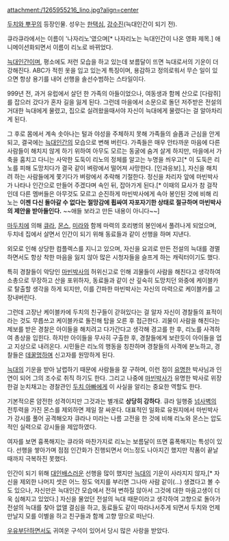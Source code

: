 attachment:/1265955216_lino.jpg?align=center

[[두치와 뿌꾸]]의 등장인물. 성우는 [[한택심]], [[강수진(남자 성우)|강수진]](늑대인간이 되기 전).

큐라큐라에서는 이름이 '나자리노'였으며[* 나자리노는 늑대인간이 나온 영화 제목.] 애니메이션화되면서 이름이 리노로 바뀌었다.

[[늑대인간]]이며, 평소에도 저런 모습을 하고 있는데 보름달이 뜨면 늑대로서의 기운이 더 강해진다. ABC가 적힌 옷을 입고 있는게 특징이며, 용감하고 정의로워서 무슨 일이 있으면 항상 용기를 내어 선행을 솔선수범하는 스타일이다.

999년 전, 과거 유럽에서 살던 한 가족의 아들이었으나, 여동생과 함께 산으로 [다람쥐]를 잡으러 갔다가 혼자 길을 잃게 된다. 그런데 마을에서 소문으로 돌던 저주받은 전설의 거대한 늑대에게 물렸고, 집으로 실려왔을때서야 자신이 늑대에게 물렸다는 걸 알아차리게 된다.

그 후로 몸에서 계속 솟아나는 털과 야성을 주체하지 못해 가족들의 슬픔과 근심을 안게 되고, 결국에는 [[늑대인간]]의 모습으로 변해 버린다. 가족들은 매우 안타까운 마음에 다른 사람들이 해치지 않게 하기 위하여 아무도 모르는 동굴에 숨겨 살게 하지만, 마을에서 가축을 훔치고 다니는 사악한 도둑이 리노의 정체를 알고는 누명을 씌우고[* 이 도둑은 리노를 피해 도망치다가 결국 같이 벼랑에서 떨어져 사망한다. [인과응보].], 자신을 해치려 하는 사람들에게 쫓기다가 벼랑에서 추락해 기절한다. 정신을 차리자 앞에 마빈박사가 나타나 인간으로 만들어 주겠다며 속인 뒤, 잡아가게 된다.[* 이때의 묘사가 참 걸작인데 다른 멤버들은 아무것도 모르고 순진하게 마빈박사에게 속아 봉인된 것에 비해 리노는 '''이젠 다신 돌아갈 수 없다는 절망감에 휩싸여 자포자기한 상태로 절규하며 마빈박사의 제안을 받아들인다.''' ~~애들 보라고 만든 내용이 아니다~~]

[[마두치]]에 의해 [[큐라]], [[몬스]], [[미라(두치와 뿌꾸)|미라]]와 함께 마력의 호리병의 봉인에서 풀려나게 되었으며, 두치네 집에서 살면서 인간이 되기 위해 동료들과 같이 선행을 하며 지낸다.

외모로 인해 상당한 컴플렉스를 지니고 있으며, 자신을 요괴로 만든 전설의 늑대를 경멸하면서도 항상 착한 마음을 잃지 않아 많은 시청자들을 슬프게 하는 캐릭터이기도 했다.

특히 경찰들이 악당인 [[마빈박사]]의 허위신고로 인해 괴물들이 사람을 해친다고 생각하여 소총으로 무장하고 산을 포위하자, 동료들과 같이 산 깊숙히 도망치던 와중에 케이블카로 탈출할 생각을 하게 되지만, 이를 간파한 마빈박사는 자신의 마력으로 케이블카를 고장내버린다.

그런데 고장난 케이블카에 두치의 친구들이 갇혀있다는 걸 알자 자신이 경찰들의 표적이라는 것도 무릅쓰고 케이블카로 돌진해 탑을 오른 후 접근한다. 괴물이 사람을 해친다는 제보를 받은 경찰은 아이들을 해치려고 다가간다고 생각해 경고를 한 후, 리노를 사격하여 총상을 입힌다. 하지만 아이들을 무사히 구출한 후, 경찰들에게 보란듯이 아이들을 업고 지상으로 내려온다. 시민들은 리노의 행동을 칭찬하며 경찰들의 사격에 분노하고, 경찰들은 [[데꿀멍]]하며 신고자를 원망하게 된다.

[[늑대]]의 기운을 받아 날렵하기 때문에 사람들을 잘 구하며, 이런 점이 [[유명한]] 박사님과 인연이 되어 그의 조수로 취직 하기도 한다. 그리고 나중에 [[마빈박사]]가 유명한 박사로 위장한걸 눈치채고는 경찰관인 [[두치 아빠]]에게 이 사실을 알리는 중요한 역할도 한다.

기본적으론 얌전한 성격이지만 그것과는 별개로 '''상당히 강하다'''. 큐라 일행중 [[넘사벽]]의 전투력을 가진 몬스를 제외하면 제일 잘 싸운다. 대표적인 일화로 유원지에서 마빈박사가 강시를 풀어 공격해오자 큐라나 미라는 나름 고전을 한 것에 비해 리노와 몬스는 압도적인 실력으로 강시들을 제압하였다.

여자를 보면 흉폭해지는 큐라와 마찬가지로 리노는 보름달이 뜨면 흉폭해지는 특성이 있다. 선행을 쌓아가며 점점 인간화가 진행되면서 어느정도 나아지긴 했지만 작품이 끝날때까지 극복하진 못했다.

인간이 되기 위해 [[대인배]]스러운 선행을 많이 했지만 [[늑대]]의 기운이 사라지지 않자,[* 자신을 제외한 나머지 셋은 어느 정도 억지를 부리면 그나마 사람 같이(...) 생겼다고 볼 수도 있으나, 자신만은 늑대인간 모습에서 전혀 변하질 않아서 그것에 대한 마음고생이 더욱 심해지고 있었다.] 자신을 물었던 전설의 늑대 때문이라고 생각하여 고향으로 돌아가 전설의 늑대를 찾아 없앨 결심을 하고, 동료들도 같이 따라나서주게 되면서 두치와 언제 만날지 모를 이별을 하고 친구들과 함께 고향 땅으로 떠난다.

[[우유부단]]하면서도 귀여운 구석이 있어서 당시 많은 사랑을 받았다.

